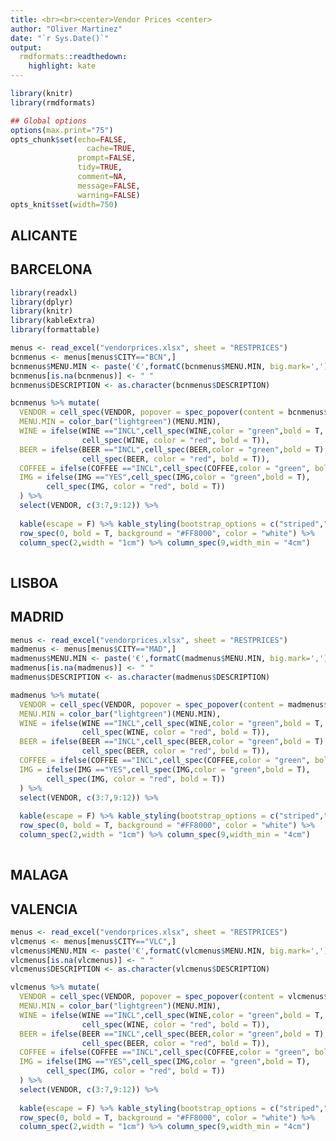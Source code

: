 ```yaml
---
title: <br><br><center>Vendor Prices <center>
author: "Oliver Martinez"
date: "`r Sys.Date()`"
output:
  rmdformats::readthedown:
    highlight: kate
---
```


<script> 
    $(document).ready(function() { 
    $head = $('#header'); 
    $head.prepend('<A href = https://www.cuttingedge-events.com><img src ="LOGO.png" width="150" vspace="50" align="right"></A>') 
    }); 
</script> 

```r
library(knitr)
library(rmdformats)

## Global options
options(max.print="75")
opts_chunk$set(echo=FALSE,
	             cache=TRUE,
               prompt=FALSE,
               tidy=TRUE,
               comment=NA,
               message=FALSE,
               warning=FALSE)
opts_knit$set(width=750)
```



## ALICANTE

## BARCELONA

<script>
$(document).ready(function(){
    $('[data-toggle="popover"]').popover(); 
});
</script>

```r
library(readxl)
library(dplyr)
library(knitr)
library(kableExtra)
library(formattable)

menus <- read_excel("vendorprices.xlsx", sheet = "RESTPRICES")
bcnmenus <- menus[menus$CITY=="BCN",] 
bcnmenus$MENU.MIN <- paste('€',formatC(bcnmenus$MENU.MIN, big.mark=','))
bcnmenus[is.na(bcnmenus)] <- " "
bcnmenus$DESCRIPTION <- as.character(bcnmenus$DESCRIPTION)

bcnmenus %>% mutate(
  VENDOR = cell_spec(VENDOR, popover = spec_popover(content = bcnmenus$DESCRIPTION, trigger = "click")),
  MENU.MIN = color_bar("lightgreen")(MENU.MIN),
  WINE = ifelse(WINE =="INCL",cell_spec(WINE,color = "green",bold = T, popover = spec_popover(content = bcnmenus$QWINE)),
                cell_spec(WINE, color = "red", bold = T)),
  BEER = ifelse(BEER =="INCL",cell_spec(BEER,color = "green",bold = T),
                cell_spec(BEER, color = "red", bold = T)),
  COFFEE = ifelse(COFFEE =="INCL",cell_spec(COFFEE,color = "green", bold = T), cell_spec(COFFEE, color = "red", bold = T)),
  IMG = ifelse(IMG =="YES",cell_spec(IMG,color = "green",bold = T), 
        cell_spec(IMG, color = "red", bold = T))
  ) %>% 
  select(VENDOR, c(3:7,9:12)) %>% 
  
  kable(escape = F) %>% kable_styling(bootstrap_options = c("striped","condensed","hover"), full_width = T, fixed_thead = T) %>% 
  row_spec(0, bold = T, background = "#FF8000", color = "white") %>% 
  column_spec(2,width = "1cm") %>% column_spec(9,width_min = "4cm") 
  
```

## LISBOA

## MADRID

```r

menus <- read_excel("vendorprices.xlsx", sheet = "RESTPRICES")
madmenus <- menus[menus$CITY=="MAD",] 
madmenus$MENU.MIN <- paste('€',formatC(madmenus$MENU.MIN, big.mark=','))
madmenus[is.na(madmenus)] <- " "
madmenus$DESCRIPTION <- as.character(madmenus$DESCRIPTION)

madmenus %>% mutate(
  VENDOR = cell_spec(VENDOR, popover = spec_popover(content = madmenus$DESCRIPTION, trigger = "click")),
  MENU.MIN = color_bar("lightgreen")(MENU.MIN),
  WINE = ifelse(WINE =="INCL",cell_spec(WINE,color = "green",bold = T, popover = spec_popover(content = madmenus$QWINE)),
                cell_spec(WINE, color = "red", bold = T)),
  BEER = ifelse(BEER =="INCL",cell_spec(BEER,color = "green",bold = T),
                cell_spec(BEER, color = "red", bold = T)),
  COFFEE = ifelse(COFFEE =="INCL",cell_spec(COFFEE,color = "green", bold = T), cell_spec(COFFEE, color = "red", bold = T)),
  IMG = ifelse(IMG =="YES",cell_spec(IMG,color = "green",bold = T), 
        cell_spec(IMG, color = "red", bold = T))
  ) %>% 
  select(VENDOR, c(3:7,9:12)) %>% 
  
  kable(escape = F) %>% kable_styling(bootstrap_options = c("striped","condensed","hover"), full_width = T, fixed_thead = T) %>% 
  row_spec(0, bold = T, background = "#FF8000", color = "white") %>% 
  column_spec(2,width = "1cm") %>% column_spec(9,width_min = "4cm") 
  
```

## MALAGA


## VALENCIA

```r

menus <- read_excel("vendorprices.xlsx", sheet = "RESTPRICES")
vlcmenus <- menus[menus$CITY=="VLC",] 
vlcmenus$MENU.MIN <- paste('€',formatC(vlcmenus$MENU.MIN, big.mark=','))
vlcmenus[is.na(vlcmenus)] <- " "
vlcmenus$DESCRIPTION <- as.character(vlcmenus$DESCRIPTION)

vlcmenus %>% mutate(
  VENDOR = cell_spec(VENDOR, popover = spec_popover(content = vlcmenus$DESCRIPTION, trigger = "click")),
  MENU.MIN = color_bar("lightgreen")(MENU.MIN),
  WINE = ifelse(WINE =="INCL",cell_spec(WINE,color = "green",bold = T, popover = spec_popover(content = vlcmenus$QWINE)),
                cell_spec(WINE, color = "red", bold = T)),
  BEER = ifelse(BEER =="INCL",cell_spec(BEER,color = "green",bold = T),
                cell_spec(BEER, color = "red", bold = T)),
  COFFEE = ifelse(COFFEE =="INCL",cell_spec(COFFEE,color = "green", bold = T), cell_spec(COFFEE, color = "red", bold = T)),
  IMG = ifelse(IMG =="YES",cell_spec(IMG,color = "green",bold = T), 
        cell_spec(IMG, color = "red", bold = T))
  ) %>% 
  select(VENDOR, c(3:7,9:12)) %>% 
  
  kable(escape = F) %>% kable_styling(bootstrap_options = c("striped","condensed","hover"), full_width = T, fixed_thead = T) %>% 
  row_spec(0, bold = T, background = "#FF8000", color = "white") %>% 
  column_spec(2,width = "1cm") %>% column_spec(9,width_min = "4cm")  

```


  


